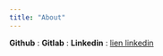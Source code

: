 ```yaml
---
title: "About"
---
```



__Github__ : 
__Gitlab__ :
__Linkedin__ : [lien linkedin](linkedin.com/nicolas-makaroff)
